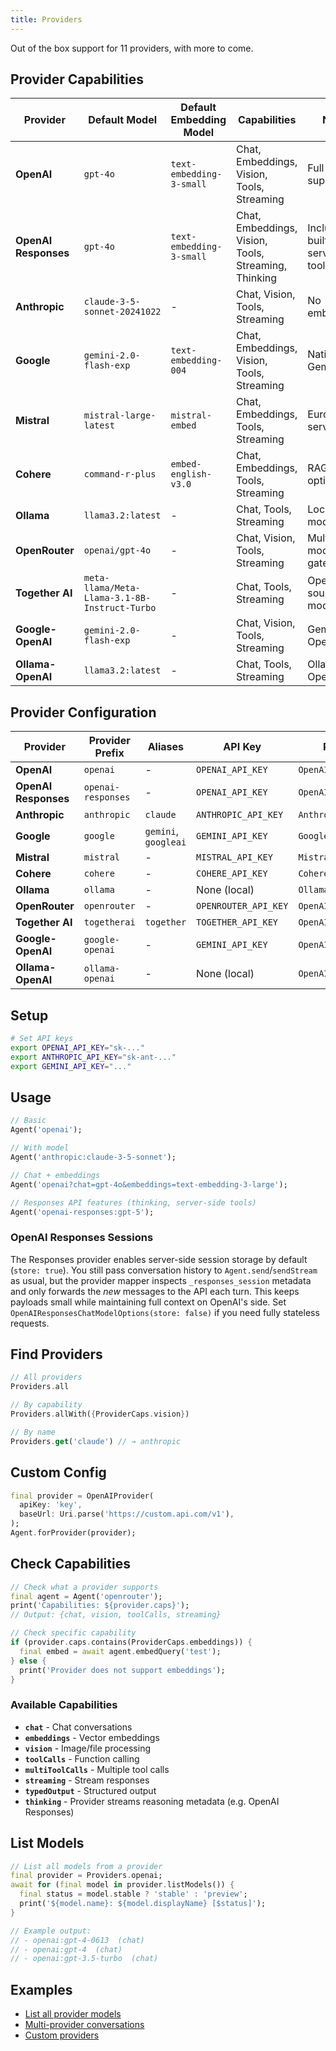 ```yaml
---
title: Providers
---
```


Out of the box support for 11 providers, with more to come.

## Provider Capabilities

| Provider | Default Model | Default Embedding Model | Capabilities | Notes |
|----------|---------------|------------------------|--------------|-------|
| **OpenAI** | `gpt-4o` | `text-embedding-3-small` | Chat, Embeddings, Vision, Tools, Streaming | Full feature support |
| **OpenAI Responses** | `gpt-4o` | `text-embedding-3-small` | Chat, Embeddings, Vision, Tools, Streaming, Thinking | Includes built-in server-side tools |
| **Anthropic** | `claude-3-5-sonnet-20241022` | - | Chat, Vision, Tools, Streaming | No embeddings |
| **Google** | `gemini-2.0-flash-exp` | `text-embedding-004` | Chat, Embeddings, Vision, Tools, Streaming | Native Gemini API |
| **Mistral** | `mistral-large-latest` | `mistral-embed` | Chat, Embeddings, Tools, Streaming | European servers |
| **Cohere** | `command-r-plus` | `embed-english-v3.0` | Chat, Embeddings, Tools, Streaming | RAG-optimized |
| **Ollama** | `llama3.2:latest` | - | Chat, Tools, Streaming | Local models only |
| **OpenRouter** | `openai/gpt-4o` | - | Chat, Vision, Tools, Streaming | Multi-model gateway |
| **Together AI** | `meta-llama/Meta-Llama-3.1-8B-Instruct-Turbo` | - | Chat, Tools, Streaming | Open source models |
| **Google-OpenAI** | `gemini-2.0-flash-exp` | - | Chat, Vision, Tools, Streaming | Gemini via OpenAI API |
| **Ollama-OpenAI** | `llama3.2:latest` | - | Chat, Tools, Streaming | Ollama via OpenAI API |

## Provider Configuration

| Provider | Provider Prefix | Aliases | API Key | Provider Type |
|----------|----------------|---------|---------|---------------|
| **OpenAI** | `openai` | - | `OPENAI_API_KEY` | `OpenAIProvider` |
| **OpenAI Responses** | `openai-responses` | - | `OPENAI_API_KEY` | `OpenAIResponsesProvider` |
| **Anthropic** | `anthropic` | `claude` | `ANTHROPIC_API_KEY` | `AnthropicProvider` |
| **Google** | `google` | `gemini`, `googleai` | `GEMINI_API_KEY` | `GoogleProvider` |
| **Mistral** | `mistral` | - | `MISTRAL_API_KEY` | `MistralProvider` |
| **Cohere** | `cohere` | - | `COHERE_API_KEY` | `CohereProvider` |
| **Ollama** | `ollama` | - | None (local) | `OllamaProvider` |
| **OpenRouter** | `openrouter` | - | `OPENROUTER_API_KEY` | `OpenAIProvider` |
| **Together AI** | `togetherai` | `together` | `TOGETHER_API_KEY` | `OpenAIProvider` |
| **Google-OpenAI** | `google-openai` | - | `GEMINI_API_KEY` | `OpenAIProvider` |
| **Ollama-OpenAI** | `ollama-openai` | - | None (local) | `OpenAIProvider` |

## Setup

```bash
# Set API keys
export OPENAI_API_KEY="sk-..."
export ANTHROPIC_API_KEY="sk-ant-..."
export GEMINI_API_KEY="..."
```

## Usage

```dart
// Basic
Agent('openai');

// With model
Agent('anthropic:claude-3-5-sonnet');

// Chat + embeddings
Agent('openai?chat=gpt-4o&embeddings=text-embedding-3-large');

// Responses API features (thinking, server-side tools)
Agent('openai-responses:gpt-5');
```

### OpenAI Responses Sessions

The Responses provider enables server-side session storage by default
(`store: true`). You still pass conversation history to `Agent.send`/`sendStream`
as usual, but the provider mapper inspects `_responses_session` metadata and
only forwards the *new* messages to the API each turn. This keeps payloads
small while maintaining full context on OpenAI's side. Set
`OpenAIResponsesChatModelOptions(store: false)` if you need fully stateless
requests.

## Find Providers

```dart
// All providers
Providers.all

// By capability
Providers.allWith({ProviderCaps.vision})

// By name
Providers.get('claude') // → anthropic
```

## Custom Config

```dart
final provider = OpenAIProvider(
  apiKey: 'key',
  baseUrl: Uri.parse('https://custom.api.com/v1'),
);
Agent.forProvider(provider);
```

## Check Capabilities

```dart
// Check what a provider supports
final agent = Agent('openrouter');
print('Capabilities: ${provider.caps}');
// Output: {chat, vision, toolCalls, streaming}

// Check specific capability
if (provider.caps.contains(ProviderCaps.embeddings)) {
  final embed = await agent.embedQuery('test');
} else {
  print('Provider does not support embeddings');
}
```

### Available Capabilities

- **`chat`** - Chat conversations
- **`embeddings`** - Vector embeddings
- **`vision`** - Image/file processing
- **`toolCalls`** - Function calling
- **`multiToolCalls`** - Multiple tool calls
- **`streaming`** - Stream responses
- **`typedOutput`** - Structured output
- **`thinking`** - Provider streams reasoning metadata (e.g. OpenAI Responses)

## List Models

```dart
// List all models from a provider
final provider = Providers.openai;
await for (final model in provider.listModels()) {
  final status = model.stable ? 'stable' : 'preview';
  print('${model.name}: ${model.displayName} [$status]');
}

// Example output:
// - openai:gpt-4-0613  (chat)
// - openai:gpt-4  (chat)
// - openai:gpt-3.5-turbo  (chat)
```

## Examples

- [List all provider models](https://github.com/csells/dartantic_ai/blob/main/packages/dartantic_ai/example/bin/provider_models.dart)
- [Multi-provider conversations](https://github.com/csells/dartantic_ai/blob/main/packages/dartantic_ai/example/bin/multi_provider.dart)
- [Custom providers](https://github.com/csells/dartantic_ai/blob/main/packages/dartantic_ai/example/bin/custom_provider.dart)
